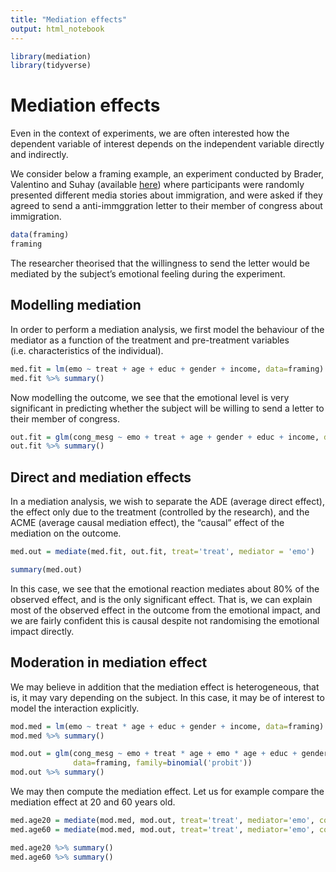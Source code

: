 ```yaml
---
title: "Mediation effects"
output: html_notebook
---
```


```r
library(mediation)
library(tidyverse)
```


# Mediation effects

Even in the context of experiments, we are often interested how the dependent
variable of interest depends on the independent variable directly and indirectly.

We consider below a framing example, an experiment conducted by Brader, Valentino and
Suhay (available [here](http://onlinelibrary.wiley.com/doi/10.1111/j.1540-5907.2008.00353.x/abstract))
where participants were randomly presented
different media stories about immigration, and were asked if they agreed to
send a anti-immggration letter to their member of congress about immigration.

```r
data(framing)
framing
```

The researcher theorised that the willingness to send the letter would be mediated by
the subject's emotional feeling during the experiment.

## Modelling mediation

In order to perform a mediation analysis, we first model the behaviour of the mediator as
a function of the treatment and pre-treatment variables (i.e. characteristics of the
individual).

```r
med.fit = lm(emo ~ treat + age + educ + gender + income, data=framing)
med.fit %>% summary()
```

Now modelling the outcome, we see that the emotional level is very significant
in predicting whether the subject will be willing to send a letter to their
member of congress.

```r
out.fit = glm(cong_mesg ~ emo + treat + age + gender + educ + income, data=framing, family=binomial('probit'))
out.fit %>% summary()
```

## Direct and mediation effects

In a mediation analysis, we wish to separate the ADE (average direct effect), the effect only
due to the treatment (controlled by the research), and the ACME (average causal mediation effect),
the "causal" effect of the mediation on the outcome.

```r
med.out = mediate(med.fit, out.fit, treat='treat', mediator = 'emo')
```

```r
summary(med.out)
```

In this case, we see that the emotional reaction mediates about 80\% of
the observed effect, and is the only significant effect. That is, we
can explain most of the observed effect in the outcome from the
emotional impact, and we are fairly confident this is causal
despite not randomising the emotional impact directly.

## Moderation in mediation effect

We may believe in addition that the mediation effect is heterogeneous,
that is, it may vary depending on the subject. In this case, it may be
of interest to model the interaction explicitly.

```r
mod.med = lm(emo ~ treat * age + educ + gender + income, data=framing)
mod.med %>% summary()
```

```r
mod.out = glm(cong_mesg ~ emo + treat * age + emo * age + educ + gender + income,
              data=framing, family=binomial('probit'))
mod.out %>% summary()
```

We may then compute the mediation effect. Let us for example compare
the mediation effect at 20 and 60 years old.
```r
med.age20 = mediate(mod.med, mod.out, treat='treat', mediator='emo', covariates=list(age=20))
med.age60 = mediate(mod.med, mod.out, treat='treat', mediator='emo', covariates=list(age=60))
```

```r
med.age20 %>% summary()
med.age60 %>% summary()
```
